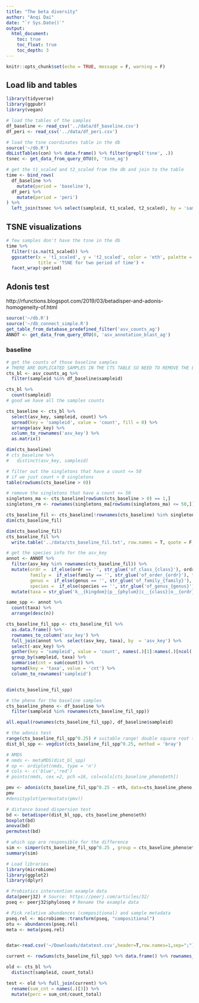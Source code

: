 ```yaml
---
title: "The beta diversity"
author: "Anqi Dai"
date: "`r Sys.Date()`"
output:
  html_document:
    toc: true
    toc_float: true
    toc_depth: 3
---
```


```r
knitr::opts_chunk$set(echo = TRUE, message = F, warning = F)
```

## Load lib and tables

```r
library(tidyverse)
library(ggpubr)
library(vegan)
```

```r
# load the tables of the samples
df_baseline <- read_csv('../data/df_baseline.csv')
df_peri <- read_csv('../data/df_peri.csv')

# load the tsne coordinates table in the db
source('~/db.R')
dbListTables(con) %>% data.frame() %>% filter(grepl('tsne', .))
tsnec <- get_data_from_query_OTU(0, 'tsne_ag')
```

```r
# get the t1_scaled and t2_scaled from the db and join to the table
time <- bind_rows(
  df_baseline %>% 
    mutate(period = 'baseline'),
  df_peri %>% 
    mutate(period = 'peri')
) %>% 
  left_join(tsnec %>% select(sampleid, t1_scaled, t2_scaled), by = 'sampleid')
```

## TSNE visualizations

```r
# few samples don't have the tsne in the db
time %>% 
  filter(!is.na(t1_scaled)) %>% 
  ggscatter(x = 't1_scaled', y = 't2_scaled', color = 'eth', palette = 'jco', alpha = 0.8, 
            title = 'TSNE for two period of time') +
  facet_wrap(~period)
```

## Adonis test

http://rfunctions.blogspot.com/2019/03/betadisper-and-adonis-homogeneity-of.html

```r
source('~/db.R')
source('~/db_connect_simple.R')
get_table_from_database_predefined_filter('asv_counts_ag')
ANNOT <- get_data_from_query_OTU(0, 'asv_annotation_blast_ag')
```

### baseline

```r
# get the counts of those baseline samples 
# THERE ARE DUPLICATED SAMPLES IN THE CTS TABLE SO NEED TO REMOVE THE LOWER TOTAL COUNT ONES!!!!!
cts_bl <- asv_counts_ag %>% 
  filter(sampleid %in% df_baseline$sampleid)

cts_bl %>% 
  count(sampleid)
# good we have all the samples counts

cts_baseline <- cts_bl %>% 
  select(asv_key, sampleid, count) %>% 
  spread(key = 'sampleid', value = 'count', fill = 0) %>% 
  arrange(asv_key) %>% 
  column_to_rownames('asv_key') %>% 
  as.matrix()

dim(cts_baseline)
# cts_baseline %>% 
#   distinct(asv_key, sampleid)
```


```r
# filter out the singletons that have a count <= 50
# if we just count > 0 singletons
table(rowSums(cts_baseline > 0))

# remove the singletons that have a count <= 50
singletons_ma <- cts_baseline[rowSums(cts_baseline > 0) == 1,]
singletons_rm <- rownames(singletons_ma[rowSums(singletons_ma) <= 50,])

cts_baseline_fil <- cts_baseline[!rownames(cts_baseline) %in% singletons_rm,]
dim(cts_baseline_fil)
```

```r
dim(cts_baseline_fil)
cts_baseline_fil %>% 
  write.table('../data/cts_baseline_fil.txt', row.names = T, quote = F, sep = ',')
```


```r
# get the species info for the asv_key
annot <- ANNOT %>% 
  filter(asv_key %in% rownames(cts_baseline_fil)) %>% 
  mutate(ordr =  if_else(ordr == '', str_glue('of_class_{class}'), ordr),
         family =  if_else(family == '', str_glue('of_order_{ordr}'), family),
         genus =  if_else(genus == '', str_glue('of_family_{family}'), genus),
         species =  if_else(species == '', str_glue('of_genus_{genus}'), species)) %>% 
  mutate(taxa = str_glue('k__{kingdom}|p__{phylum}|c__{class}|o__{ordr}|f__{family}|g__{genus}|s__{species}'))

same_spp <- annot %>% 
  count(taxa) %>% 
  arrange(desc(n))

cts_baseline_fil_spp <- cts_baseline_fil %>% 
  as.data.frame() %>% 
  rownames_to_column('asv_key') %>% 
  full_join(annot %>%  select(asv_key, taxa), by  = 'asv_key') %>% 
  select(-asv_key) %>% 
  gather(key = 'sampleid', value = 'count', names(.)[1]:names(.)[ncol(.) - 1]) %>% 
  group_by(sampleid, taxa) %>% 
  summarise(cnt = sum(count)) %>% 
  spread(key = 'taxa', value = 'cnt') %>% 
  column_to_rownames('sampleid') 


dim(cts_baseline_fil_spp)
```

```r
# the pheno for the baseline samples 
cts_baseline_pheno <- df_baseline %>% 
  filter(sampleid %in% rownames(cts_baseline_fil_spp)) 

all.equal(rownames(cts_baseline_fil_spp), df_baseline$sampleid)
```


```r
# the adonis test
range(cts_baseline_fil_spp^0.25) # suitable range! double square root transformation
dist_bl_spp <- vegdist(cts_baseline_fil_spp^0.25, method = 'bray')
```

```r
# NMDS
# nmds <- metaMDS(dist_bl_spp)
# op <- ordiplot(nmds, type = 'n')
# cols <- c('blue','red')
# points(nmds, cex =2, pch =16, col=cols[cts_baseline_pheno$eth])
```


```r
pmv <- adonis(cts_baseline_fil_spp^0.25 ~ eth, data=cts_baseline_pheno, permutations=999, method = 'bray')
pmv
#densityplot(permustats(pmv))
```
```r
# distance based dispersion test
bd <- betadisper(dist_bl_spp, cts_baseline_pheno$eth)
boxplot(bd)
anova(bd)
permutest(bd)

# which spp are responsible for the difference
sim <- simper(cts_baseline_fil_spp^0.25 , group = cts_baseline_pheno$eth)
summary(sim)
```



```r
# Load libraries
library(microbiome)
library(ggplot2)
library(dplyr)

# Probiotics intervention example data 
data(peerj32) # Source: https://peerj.com/articles/32/
pseq <- peerj32$phyloseq # Rename the example data

# Pick relative abundances (compositional) and sample metadata 
pseq.rel <- microbiome::transform(pseq, "compositional")
otu <- abundances(pseq.rel)
meta <- meta(pseq.rel)


data<-read.csv('~/Downloads/datatest.csv',header=T,row.names=1,sep=";")
```

```r
current <- rowSums(cts_baseline_fil_spp) %>% data.frame() %>% rownames_to_column('sampleid') 

old <- cts_bl %>% 
  distinct(sampleid, count_total)

test <- old %>% full_join(current) %>% 
  rename(sum_cnt = names(.)[3]) %>% 
  mutate(perc = sum_cnt/count_total)

```

